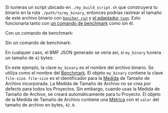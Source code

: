 
Si tuvieras un script ubicado en `./my_build_script.sh` que construyera tu binario
en la ruta `./path/to/my_binary`,
entonces podrías rastrear el tamaño de este archivo binario con
<code><a href="/es/docs/explanation/bencher-run/">bencher run</a></code>
y [el adaptador `json`][json adapter].
Esto funcionaría tanto con [un comando de benchmark][bencher run] como sin él.

Con un comando de benchmark:
<CmdExample />

Sin un comando de benchmark:
<NoCmdExample />

En cualquier caso, el BMF JSON generado se vería así,
si `my_binary` tuviera un tamaño de `42` bytes:

<JsonExample />

En este ejemplo, la clave `my_binary` es el nombre del archivo binario.
Se utiliza como el nombre del [Benchmark][benchmark].
El objeto `my_binary` contiene la clave `file-size`.
`file-size` es el identificador para la [Medida][measure] de Tamaño de Archivo incorporada.
La Medida de Tamaño de Archivo no se crea por defecto para todos los Proyectos.
Sin embargo, cuando usas la Medida de Tamaño de Archivo,
se creará automáticamente para tu Proyecto.
El objeto de la Medida de Tamaño de Archivo contiene una [Métrica][metric]
con el `valor` del tamaño de archivo en bytes, `42.0`.

[json adapter]: /es/docs/explanation/adapters/#-json
[bencher run]: /es/docs/explanation/bencher-run/#benchmark-command

[benchmark]: /es/docs/explanation/benchmarking/#benchmark
[measure]: /es/docs/explanation/benchmarking/#measure
[metric]: /es/docs/explanation/benchmarking/#metrics